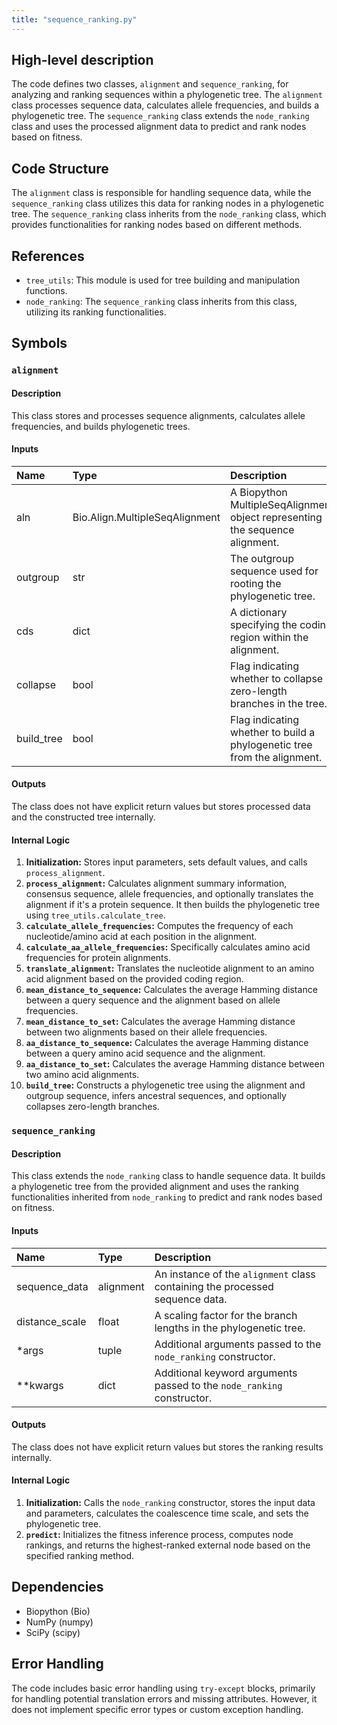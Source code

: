 ```yaml
---
title: "sequence_ranking.py"
---
```


## High-level description
The code defines two classes, `alignment` and `sequence_ranking`, for analyzing and ranking sequences within a phylogenetic tree. The `alignment` class processes sequence data, calculates allele frequencies, and builds a phylogenetic tree. The `sequence_ranking` class extends the `node_ranking` class and uses the processed alignment data to predict and rank nodes based on fitness.

## Code Structure
The `alignment` class is responsible for handling sequence data, while the `sequence_ranking` class utilizes this data for ranking nodes in a phylogenetic tree. The `sequence_ranking` class inherits from the `node_ranking` class, which provides functionalities for ranking nodes based on different methods.

## References
- `tree_utils`: This module is used for tree building and manipulation functions.
- `node_ranking`: The `sequence_ranking` class inherits from this class, utilizing its ranking functionalities.

## Symbols

### `alignment`
#### Description
This class stores and processes sequence alignments, calculates allele frequencies, and builds phylogenetic trees.

#### Inputs
| Name | Type | Description |
|:-----|:-----|:------------|
| aln | Bio.Align.MultipleSeqAlignment | A Biopython MultipleSeqAlignment object representing the sequence alignment. |
| outgroup | str | The outgroup sequence used for rooting the phylogenetic tree. |
| cds | dict | A dictionary specifying the coding region within the alignment. |
| collapse | bool | Flag indicating whether to collapse zero-length branches in the tree. |
| build_tree | bool | Flag indicating whether to build a phylogenetic tree from the alignment. |

#### Outputs
The class does not have explicit return values but stores processed data and the constructed tree internally.

#### Internal Logic
1. **Initialization:** Stores input parameters, sets default values, and calls `process_alignment`.
2. **`process_alignment`:** Calculates alignment summary information, consensus sequence, allele frequencies, and optionally translates the alignment if it's a protein sequence. It then builds the phylogenetic tree using `tree_utils.calculate_tree`.
3. **`calculate_allele_frequencies`:** Computes the frequency of each nucleotide/amino acid at each position in the alignment.
4. **`calculate_aa_allele_frequencies`:** Specifically calculates amino acid frequencies for protein alignments.
5. **`translate_alignment`:** Translates the nucleotide alignment to an amino acid alignment based on the provided coding region.
6. **`mean_distance_to_sequence`:** Calculates the average Hamming distance between a query sequence and the alignment based on allele frequencies.
7. **`mean_distance_to_set`:** Calculates the average Hamming distance between two alignments based on their allele frequencies.
8. **`aa_distance_to_sequence`:** Calculates the average Hamming distance between a query amino acid sequence and the alignment.
9. **`aa_distance_to_set`:** Calculates the average Hamming distance between two amino acid alignments.
10. **`build_tree`:** Constructs a phylogenetic tree using the alignment and outgroup sequence, infers ancestral sequences, and optionally collapses zero-length branches.

### `sequence_ranking`
#### Description
This class extends the `node_ranking` class to handle sequence data. It builds a phylogenetic tree from the provided alignment and uses the ranking functionalities inherited from `node_ranking` to predict and rank nodes based on fitness.

#### Inputs
| Name | Type | Description |
|:-----|:-----|:------------|
| sequence_data | alignment | An instance of the `alignment` class containing the processed sequence data. |
| distance_scale | float | A scaling factor for the branch lengths in the phylogenetic tree. |
| *args | tuple | Additional arguments passed to the `node_ranking` constructor. |
| **kwargs | dict | Additional keyword arguments passed to the `node_ranking` constructor. |

#### Outputs
The class does not have explicit return values but stores the ranking results internally.

#### Internal Logic
1. **Initialization:** Calls the `node_ranking` constructor, stores the input data and parameters, calculates the coalescence time scale, and sets the phylogenetic tree.
2. **`predict`:** Initializes the fitness inference process, computes node rankings, and returns the highest-ranked external node based on the specified ranking method.

## Dependencies
- Biopython (Bio)
- NumPy (numpy)
- SciPy (scipy)

## Error Handling
The code includes basic error handling using `try-except` blocks, primarily for handling potential translation errors and missing attributes. However, it does not implement specific error types or custom exception handling.
